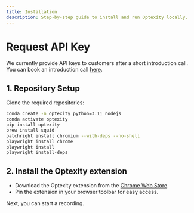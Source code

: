 ```yaml
---
title: Installation
description: Step-by-step guide to install and run Optexity locally.
---
```


# Request API Key

We currently provide API keys to customers after a short introduction call. You can book an introduction call [here](https://cal.com/sankalp-garg/30min?user=sankalp-garg&overlayCalendar=true).

## 1. Repository Setup

Clone the required repositories:

```bash
conda create -n optexity python=3.11 nodejs
conda activate optexity
pip install optexity
brew install squid
patchright install chromium --with-deps --no-shell
playwright install chrome
playwright install
playwright install-deps
```

## 2. Install the Optexity extension

- Download the Optexity extension from the [Chrome Web Store](https://chromewebstore.google.com/detail/optexity-recorder/decfopkioendgacpglnfbkcnlibefcmc).  
- Pin the extension in your browser toolbar for easy access.  

Next, you can start a recording.
